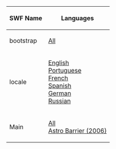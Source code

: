 

<center>
{|class="wikitable" border="1"
!SWF Name
!Languages
|-
|bootstrap||[[Media:GamesAstroBarrierBootstrap.swf|All]]
|-
|locale||[[Media:GamesAstroEnLocale.swf|English]]<br>[[Media:GamesAstroPtLocale.swf|Portuguese]]<br>[[Media:GamesAstroFrLocale.swf|French]]<br>[[Media:GamesAstroEsLocale.swf|Spanish]]<br>[[Media:GamesAstroDeLocale.swf|German]]<br>[[Media:GamesAstroBarrierLangRULocale.swf|Russian]]
|-
|Main||[[Media:GamesAstroBarrierMain.swf|All]]<br>
[[Media:AstroBarrier2006.swf|Astro Barrier (2006)]]
|}
</center>